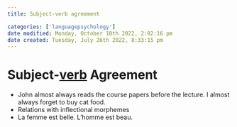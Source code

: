 ```yaml
---
title: Subject-verb agreement

categories: ['languagepsychology']
date modified: Monday, October 10th 2022, 2:02:16 pm
date created: Tuesday, July 26th 2022, 8:33:15 pm
---
```


# Subject-[verb](Verb.qmd) Agreement
- John almost always reads the course papers before the lecture. I almost always forget to buy cat food.
- Relations with inflectional morphemes
- La femme est belle. L'homme est beau.



